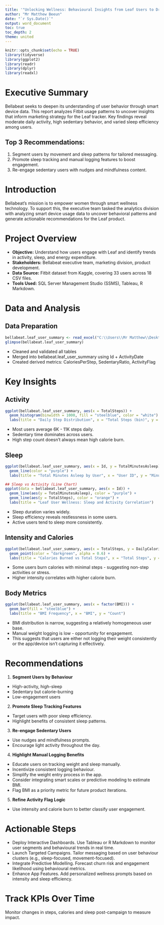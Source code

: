 ---
title: '"Unlocking Wellness: Behavioural Insights from Leaf Users to Drive Bellabeat’s Growth"'
author: "Mr Matthew Beeun"
date: "`r Sys.Date()`"
output: word_document
toc: true
toc_depth: 2
theme: united
---

```{r setup, include=FALSE}
knitr::opts_chunk$set(echo = TRUE)
library(tidyverse)
library(ggplot2)
library(readr)
library(dplyr)
library(readxl)
```


# Executive Summary

Bellabeat seeks to deepen its understanding of user behavior through smart device data. This report analyzes Fitbit usage patterns to uncover insights that inform marketing strategy for the Leaf tracker. Key findings reveal moderate daily activity, high sedentary behavior, and varied sleep efficiency among users.

## **Top 3 Recommendations:**
1. Segment users by movement and sleep patterns for tailored messaging.
2. Promote sleep tracking and manual logging features to boost engagement.
3. Re-engage sedentary users with nudges and mindfulness content.

# **Introduction**
Bellabeat’s mission is to empower women through smart wellness technology. To support this, the executive team tasked the analytics division with analyzing smart device usage data to uncover behavioral patterns and generate actionable recommendations for the Leaf product.

# **Project Overview**

- **Objective:** Understand how users engage with Leaf and identify trends in   activity, sleep, and energy expenditure.
- **Stakeholders:** Bellabeat executive team, marketing division, product       development.
- **Data Source:** Fitbit dataset from Kaggle, covering 33 users across 18 CSV   files.
- **Tools Used:** SQL Server Management Studio (SSMS), Tableau, R Markdown.


# **Data and Analysis**

## **Data Preparation**

```{r}
bellabeat.leaf_user_summary <- read_excel("C:\\Users\\Mr Matthew\\Desktop\\Data\\Google Data Analytics\\Capstone Project\\bellabeat.leaf_user_summary.xlsx")
glimpse(bellabeat.leaf_user_summary)
```

- Cleaned and validated all tables
- Merged into bellabeat.leaf_user_summary using Id + ActivityDate
- Created derived metrics: CaloriesPerStep, SedentaryRatio, ActivityFlag

# Key Insights

## Activity
```{r}
ggplot(bellabeat.leaf_user_summary, aes(x = TotalSteps)) +
  geom_histogram(binwidth = 1000, fill = "steelblue", color = "white") +
  labs(title = "Daily Step Distribution", x = "Total Steps (bin)", y = "Count of Total Steps")

```

- Most users average 6K - 11K steps daily.
- Sedentary time dominates across users.
- High step count doesn't always mean high calorie burn.

## Sleep
```{r}
ggplot(bellabeat.leaf_user_summary, aes(x = Id, y = TotalMinutesAsleep)) +
  geom_line(color = "purple") +
  labs(title = "Total Minutes Asleep by User", x = "User ID", y = "Minutes Asleep")

## Sleep vs Activity (Line Chart)
ggplot(data = bellabeat.leaf_user_summary, aes(x = Id)) +
  geom_line(aes(y = TotalMinutesAsleep), color = "purple") +
  geom_line(aes(y = TotalSteps), color = "orange") +
  labs(title = "Leaf User Wellness: Sleep and Activity Correlation")


```

- Sleep duration varies widely.
- Sleep efficiency reveals restlessness in some users.
- Active users tend to sleep more consistently.

## Intensity and Calories
```{r}
ggplot(bellabeat.leaf_user_summary, aes(x = TotalSteps, y = DailyCalories)) +
  geom_point(color = "darkgreen", alpha = 0.6) +
  labs(title = "Calories Burned vs Total Steps", x = "Total Steps", y = "Daily Calories")
```

- Some users burn calories with minimal steps - suggesting non-step activities   or stress.
- Higher intensity correlates with higher calorie burn.


## Body Metrics
```{r}
ggplot(bellabeat.leaf_user_summary, aes(x = factor(BMI))) +
  geom_bar(fill = "steelblue") +
  labs(title = "BMI Frequency", x = "BMI", y = "Count")
```
- BMI distribution is narrow, suggesting a relatively homogeneous user base.
- Manual weight logging is low - opportunity for engagement.
- This suggests that users are either not logging their weight consistently or   the app/device isn’t capturing it effectively.

# Recommendations

1. **Segment Users by Behaviour**
  - High-activity, high-sleep
  - Sedentary but calorie-burning
  - Low-engagement users

2. **Promote Sleep Tracking Features**
  - Target users with poor sleep efficiency.
  - Highlight benefits of consistent sleep patterns.

3. **Re-engage Sedentary Users**
  - Use nudges and mindfulness prompts.
  - Encourage light activity throughout the day.

4. **Highlight Manual Logging Benefits**
  - Educate users on tracking weight and sleep manually.
  - Incentivize consistent logging behaviour.
  - Simplify the weight entry process in the app.
  - Consider integrating smart scales or predictive modeling to estimate BMI. 
  - Flag BMI as a priority metric for future product iterations.

  
5. **Refine Activity Flag Logic**
  - Use intensity and calorie burn to better classify user engagement.
  
  
# Actionable Steps
  - Deploy Interactive Dashboards.
  Use Tableau or R Markdown to monitor user segments and behavioural trends in   real time.
  - Launch Targeted Campaigns.
  Tailor messaging based on user behaviour clusters (e.g., sleep-focused,       movement-focused).
  - Integrate Predictive Modelling.
  Forecast churn risk and engagement likelihood using behavioural metrics.
  - Enhance App Features.
  Add personalized wellness prompts based on intensity and sleep efficiency.
  
# Track KPIs Over Time
  Monitor changes in steps, calories and sleep post-campaign to measure         impact.
